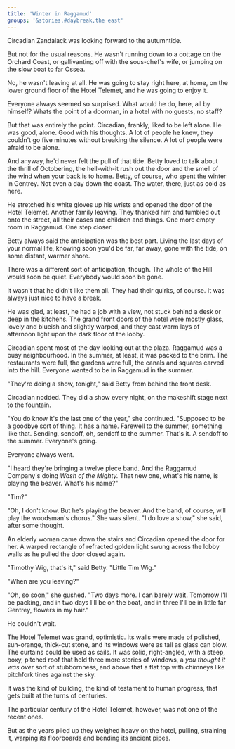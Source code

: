 ```yaml
---
title: 'Winter in Raggamud'
groups: '&stories,#daybreak,the east'
---
```


Circadian Zandalack was looking forward to the autumntide.

But not for the usual reasons. He wasn't running down to a cottage on the Orchard Coast, or gallivanting off with the sous-chef's wife, or jumping on the slow boat to far Ossea.

No, he wasn't leaving at all. He was going to stay right here, at home, on the lower ground floor of the Hotel Telemet, and he was going to enjoy it.

Everyone always seemed so surprised. What would he do, here, all by himself? Whats the point of a doorman, in a hotel with no guests, no staff?

But that was entirely the point. Circadian, frankly, liked to be left alone. He was good, alone. Good with his thoughts. A lot of people he knew, they couldn't go five minutes without breaking the silence. A lot of people were afraid to be alone.

And anyway, he'd never felt the pull of that tide. Betty loved to talk about the thrill of Octobering, the hell-with-it rush out the door and the smell of the wind when your back is to home. Betty, of course, who spent the winter in Gentrey. Not even a day down the coast. The water, there, just as cold as here.

He stretched his white gloves up his wrists and opened the door of the Hotel Telemet. Another family leaving. They thanked him and tumbled out onto the street, all their cases and children and things. One more empty room in Raggamud. One step closer.

Betty always said the anticipation was the best part. Living the last days of your normal life, knowing soon you'd be far, far away, gone with the tide, on some distant, warmer shore.

There was a different sort of anticipation, though. The whole of the Hill would soon be quiet. Everybody would soon be gone.

It wasn't that he didn't like them all. They had their quirks, of course. It was always just nice to have a break.

He was glad, at least, he had a job with a view, not stuck behind a desk or deep in the kitchens. The grand front doors of the hotel were mostly glass, lovely and blueish and slightly warped, and they cast warm lays of afternoon light upon the dark floor of the lobby.

Circadian spent most of the day looking out at the plaza. Raggamud was a busy neighbourhood. In the summer, at least, it was packed to the brim. The restaurants were full, the gardens were full, the canals and squares carved into the hill. Everyone wanted to be in Raggamud in the summer.

"They're doing a show, tonight," said Betty from behind the front desk.

Circadian nodded. They did a show every night, on the makeshift stage next to the fountain.

"You do know it's the last one of the year," she continued. "Supposed to be a goodbye sort of thing. It has a name. Farewell to the summer, something like that. Sending, sendoff, oh, sendoff to the summer. That's it. A sendoff to the summer. Everyone's going. 

Everyone always went.

"I heard they're bringing a twelve piece band. And the Raggamud Company's doing _Wash of the Mighty._ That new one, what's his name, is playing the beaver. What's his name?"

"Tim?"

"Oh, I don't know. But he's playing the beaver. And the band, of course, will play the woodsman's chorus." She was silent. "I do love a show," she said, after some thought.

An elderly woman came down the stairs and Circadian opened the door for her. A warped rectangle of refracted golden light swung across the lobby walls as he pulled the door closed again.

"Timothy Wig, that's it," said Betty. "Little Tim Wig."

"When are you leaving?"

"Oh, so soon," she gushed. "Two days more. I can barely wait. Tomorrow I'll be packing, and in two days I'll be on the boat, and in three I'll be in little far Gentrey, flowers in my hair."

He couldn't wait.




The Hotel Telemet was grand, optimistic. Its walls were made of polished, sun-orange, thick-cut stone, and its windows were as tall as glass can blow. The curtains could be used as sails. It was solid, right-angled, with a steep, boxy, pitched roof that held three more stories of windows, a _you thought it was over_ sort of stubbornness, and above that a flat top with chimneys like pitchfork tines against the sky.

It was the kind of building, the kind of testament to human progress, that gets built at the turns of centuries. 

The particular century of the Hotel Telemet, however, was not one of the recent ones.

But as the years piled up they weighed heavy on the hotel, pulling, straining it, warping its floorboards and bending its ancient pipes.